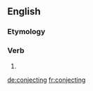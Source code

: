 ==English==

===Etymology===
{{suffix|coǌect|ing}}

===Verb===
{{head|en|verb form}}

# {{present participle of|conject}}

[[de:conjecting]]
[[fr:conjecting]]
